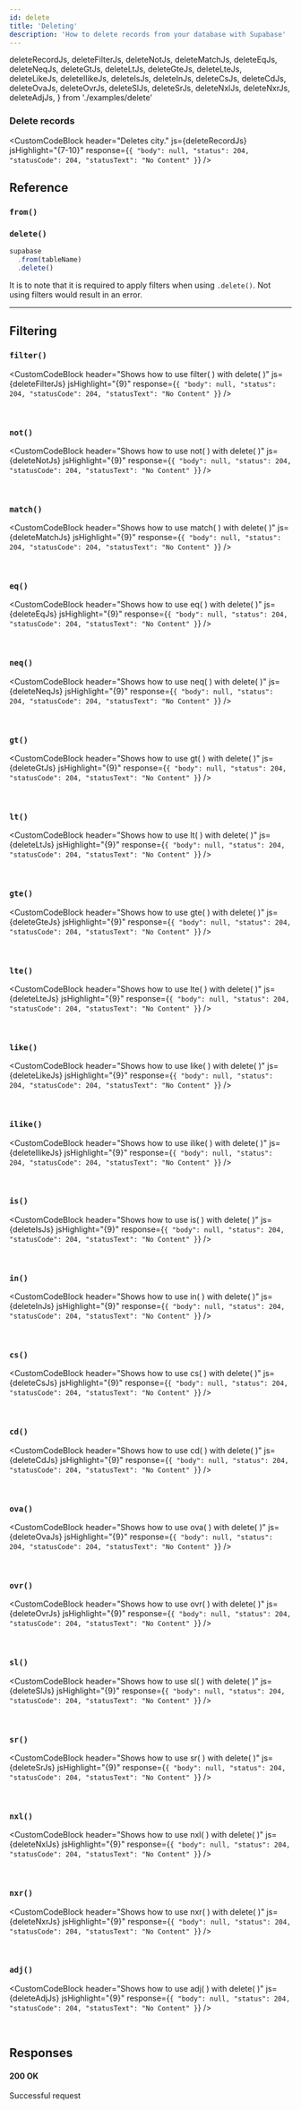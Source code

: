 ```yaml
---
id: delete
title: 'Deleting'
description: 'How to delete records from your database with Supabase'
---
```


  deleteRecordJs,
  deleteFilterJs,
  deleteNotJs,
  deleteMatchJs,
  deleteEqJs,
  deleteNeqJs,
  deleteGtJs,
  deleteLtJs,
  deleteGteJs,
  deleteLteJs,
  deleteLikeJs,
  deleteIlikeJs,
  deleteIsJs,
  deleteInJs,
  deleteCsJs,
  deleteCdJs,
  deleteOvaJs,
  deleteOvrJs,
  deleteSlJs,
  deleteSrJs,
  deleteNxlJs,
  deleteNxrJs,
  deleteAdjJs,
} from './examples/delete'

<DummyData />

### Delete records

<CustomCodeBlock
  header="Deletes city."
  js={deleteRecordJs}
  jsHighlight="{7-10}"
  response={`{
  "body": null,
  "status": 204,
  "statusCode": 204,
  "statusText": "No Content"
}`}
/>

## Reference

### `from()`

<FromFunction verb="delete" />

### `delete()`

```js {3}
supabase
  .from(tableName)
  .delete()
```
It is to note that it is required to apply filters when using `.delete()`. Not using filters would result in an error.

---

## Filtering

### `filter()`

<CustomCodeBlock
  header="Shows how to use filter( ) with delete( )"
  js={deleteFilterJs}
  jsHighlight="{9}"
  response={`{
  "body": null,
  "status": 204,
  "statusCode": 204,
  "statusText": "No Content"
}`}
/>

<br />

<CommonFilters filter="filter" />

### `not()`

<CustomCodeBlock
  header="Shows how to use not( ) with delete( )"
  js={deleteNotJs}
  jsHighlight="{9}"
  response={`{
  "body": null,
  "status": 204,
  "statusCode": 204,
  "statusText": "No Content"
}`}
/>

<br />

<CommonFilters filter="not" />

### `match()`

<CustomCodeBlock
  header="Shows how to use match( ) with delete( )"
  js={deleteMatchJs}
  jsHighlight="{9}"
  response={`{
  "body": null,
  "status": 204,
  "statusCode": 204,
  "statusText": "No Content"
}`}
/>

<br />

<CommonFilters filter="match" />

### `eq()`

<CustomCodeBlock
  header="Shows how to use eq( ) with delete( )"
  js={deleteEqJs}
  jsHighlight="{9}"
  response={`{
  "body": null,
  "status": 204,
  "statusCode": 204,
  "statusText": "No Content"
}`}
/>

<br />

<CommonFilters filter="eq" />

### `neq()`

<CustomCodeBlock
  header="Shows how to use neq( ) with delete( )"
  js={deleteNeqJs}
  jsHighlight="{9}"
  response={`{
  "body": null,
  "status": 204,
  "statusCode": 204,
  "statusText": "No Content"
}`}
/>

<br />

<CommonFilters filter="neq" />

### `gt()`

<CustomCodeBlock
  header="Shows how to use gt( ) with delete( )"
  js={deleteGtJs}
  jsHighlight="{9}"
  response={`{
  "body": null,
  "status": 204,
  "statusCode": 204,
  "statusText": "No Content"
}`}
/>

<br />

<CommonFilters filter="gt" />

### `lt()`

<CustomCodeBlock
  header="Shows how to use lt( ) with delete( )"
  js={deleteLtJs}
  jsHighlight="{9}"
  response={`{
  "body": null,
  "status": 204,
  "statusCode": 204,
  "statusText": "No Content"
}`}
/>

<br />

<CommonFilters filter="lt" />

### `gte()`

<CustomCodeBlock
  header="Shows how to use gte( ) with delete( )"
  js={deleteGteJs}
  jsHighlight="{9}"
  response={`{
  "body": null,
  "status": 204,
  "statusCode": 204,
  "statusText": "No Content"
}`}
/>

<br />

<CommonFilters filter="gte" />

### `lte()`

<CustomCodeBlock
  header="Shows how to use lte( ) with delete( )"
  js={deleteLteJs}
  jsHighlight="{9}"
  response={`{
  "body": null,
  "status": 204,
  "statusCode": 204,
  "statusText": "No Content"
}`}
/>

<br />

<CommonFilters filter="lte" />

### `like()`

<CustomCodeBlock
  header="Shows how to use like( ) with delete( )"
  js={deleteLikeJs}
  jsHighlight="{9}"
  response={`{
  "body": null,
  "status": 204,
  "statusCode": 204,
  "statusText": "No Content"
}`}
/>

<br />

<CommonFilters filter="like" />

### `ilike()`

<CustomCodeBlock
  header="Shows how to use ilike( ) with delete( )"
  js={deleteIlikeJs}
  jsHighlight="{9}"
  response={`{
  "body": null,
  "status": 204,
  "statusCode": 204,
  "statusText": "No Content"
}`}
/>

<br />

<CommonFilters filter="ilike" />

### `is()`

<CustomCodeBlock
  header="Shows how to use is( ) with delete( )"
  js={deleteIsJs}
  jsHighlight="{9}"
  response={`{
  "body": null,
  "status": 204,
  "statusCode": 204,
  "statusText": "No Content"
}`}
/>

<br />

<CommonFilters filter="is" />

### `in()`

<CustomCodeBlock
  header="Shows how to use in( ) with delete( )"
  js={deleteInJs}
  jsHighlight="{9}"
  response={`{
  "body": null,
  "status": 204,
  "statusCode": 204,
  "statusText": "No Content"
}`}
/>

<br />

<CommonFilters filter="in" />

### `cs()`

<CustomCodeBlock
  header="Shows how to use cs( ) with delete( )"
  js={deleteCsJs}
  jsHighlight="{9}"
  response={`{
  "body": null,
  "status": 204,
  "statusCode": 204,
  "statusText": "No Content"
}`}
/>

<br />

<CommonFilters filter="cs" />

### `cd()`

<CustomCodeBlock
  header="Shows how to use cd( ) with delete( )"
  js={deleteCdJs}
  jsHighlight="{9}"
  response={`{
  "body": null,
  "status": 204,
  "statusCode": 204,
  "statusText": "No Content"
}`}
/>

<br />

<CommonFilters filter="cd" />

### `ova()`

<CustomCodeBlock
  header="Shows how to use ova( ) with delete( )"
  js={deleteOvaJs}
  jsHighlight="{9}"
  response={`{
  "body": null,
  "status": 204,
  "statusCode": 204,
  "statusText": "No Content"
}`}
/>

<br />

<CommonFilters filter="ova" />

### `ovr()`

<CustomCodeBlock
  header="Shows how to use ovr( ) with delete( )"
  js={deleteOvrJs}
  jsHighlight="{9}"
  response={`{
  "body": null,
  "status": 204,
  "statusCode": 204,
  "statusText": "No Content"
}`}
/>

<br />

<CommonFilters filter="ovr" />

### `sl()`

<CustomCodeBlock
  header="Shows how to use sl( ) with delete( )"
  js={deleteSlJs}
  jsHighlight="{9}"
  response={`{
  "body": null,
  "status": 204,
  "statusCode": 204,
  "statusText": "No Content"
}`}
/>

<br />

<CommonFilters filter="sl" />

### `sr()`

<CustomCodeBlock
  header="Shows how to use sr( ) with delete( )"
  js={deleteSrJs}
  jsHighlight="{9}"
  response={`{
  "body": null,
  "status": 204,
  "statusCode": 204,
  "statusText": "No Content"
}`}
/>

<br />

<CommonFilters filter="sr" />

### `nxl()`

<CustomCodeBlock
  header="Shows how to use nxl( ) with delete( )"
  js={deleteNxlJs}
  jsHighlight="{9}"
  response={`{
  "body": null,
  "status": 204,
  "statusCode": 204,
  "statusText": "No Content"
}`}
/>

<br />

<CommonFilters filter="nxl" />

### `nxr()`

<CustomCodeBlock
  header="Shows how to use nxr( ) with delete( )"
  js={deleteNxrJs}
  jsHighlight="{9}"
  response={`{
  "body": null,
  "status": 204,
  "statusCode": 204,
  "statusText": "No Content"
}`}
/>

<br />

<CommonFilters filter="nxr" />

### `adj()`

<CustomCodeBlock
  header="Shows how to use adj( ) with delete( )"
  js={deleteAdjJs}
  jsHighlight="{9}"
  response={`{
  "body": null,
  "status": 204,
  "statusCode": 204,
  "statusText": "No Content"
}`}
/>

<br />

<CommonFilters filter="adj" />

## Responses

#### 200 OK

Successful request

<CommonResponses />
